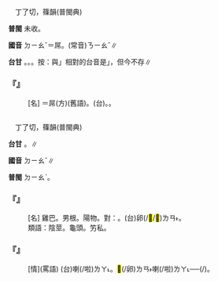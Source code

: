
=={{ruby|鳥|ㄉㄧㄠˇ}}==

　丁了切，篠韻(普閩典)

'''普閩''' 未收。

'''國音''' <rt>ㄉㄧㄠˇ</rt>＝屌。(常音)<rt>ㄋㄧㄠˇ</rt>∥

'''台甘''' {{ruby|(文)|ㆢㄧㄠˋ}}。{{ruby|(文)|ㄋㄧㄠˋ}}。{{ruby|(語)|ㄐㄧㄠˋ}}。按：與{{ruby|「|ㄉㄧㄠˇ}}」相對的台音是{{ruby|「|ㄉㄧㄠˋ}}」，但今不存∥

    

==='''『{{ruby|鳥|ㄉㄧㄠˇ}}』'''===
: [名] ＝屌(方)(舊語)。(台){{ruby|卵|ㄌㄢ˫}}{{ruby|鳥|ㄐㄧㄠˋ}}。{{ruby|動|ㄉㆲ˫}}{{ruby|<mark>&#xffaf0;</mark>|ㄏㆮ˪}}{{ruby|丌|ㆤ}}。
    

=={{ruby|屌|ㄉㄧㄠˇ}}==

　丁了切，篠韻(普閩典)

'''台甘''' {{ruby|(文)|ㄉㄧㄠˋ}}。{{ruby|(語)|ㄐㄧㄠˋ}}∥

'''國音''' <rt>ㄉㄧㄠˇ</rt>∥

'''普閩''' <rt>ㄉㄧㄠˋ</rt>。

    

==='''『{{ruby|屌|ㄉㄧㄠˇ}}』'''===
: [名] 雞巴。男根。陽物。對：{{ruby|屄|ㄅㄧ}}。(台)卵(/<mark>&#xffb73;</mark>/<mark>&#xffb72;</mark>)<rt>ㄌㄢ˫</rt>{{ruby|鳥|ㄐㄧㄠˋ}}。
:類語：陰莖。龜頭。竻私。
:
    

==='''『{{ruby|屌|ㄉㄧㄠˇ}}{{ruby|兒|ㄦ}}』'''===
: [情](罵語) (台){{ruby|卵|ㄌㄢ˫}}{{ruby|鳥|ㄐㄧㄠˋ}}喇(/啦)<rt>ㄌㄚ˪</rt>。<mark>&#xffb73;</mark>(/卵)<rt>ㄌㄢ˫</rt>{{ruby|鳥|ㄐㄧㄠˋ}}喇(/啦)<rt>ㄌㄚ˪</rt>──{{ruby|罵|ㄇㆤ˫}}{{ruby|/|ㄇㄚ˫}}{{ruby|人|ㄌㄤˊ}}{{ruby|丌|ㆤ}}{{ruby|歹|ㄆㆮˋ}}{{ruby|/|ㄆㄞˋ}}{{ruby|嘴|ㄘㄨㄧ˪}}(/{{ruby|話|ㄨㆤ˫}})。
    
